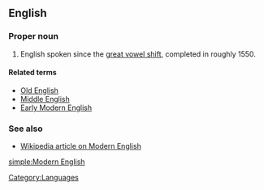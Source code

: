 ==English==
{{rfd}}

===Proper noun===
{{infl|en|proper noun|head=[[modern|Modern]] [[English]]}}

# English spoken since the [[great vowel shift]], completed in roughly 1550.

====Related terms====
* [[Old English]]
* [[Middle English]]
* [[Early Modern English]]

===See also===
* [[w:Modern English|Wikipedia article on Modern English]]

[[Category:Languages]]

[[simple:Modern English]]